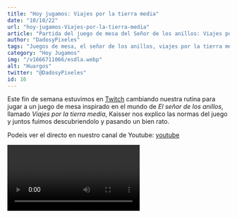 ```yaml
---
title: "Hoy jugamos: Viajes por la tierra media"
date: "10/10/22"
url: "hoy-jugamos-Viajes-por-la-tierra-media"
article: "Partida del juego de mesa del Señor de los anillos: Viajes por la tierra media"
author: "DadosyPixeles"
tags: "Juegos de mesa, el señor de los anillos, viajes por la tierra media, tierra media, gandalf, gondor, aragorn, logolas"
category: "Hoy Jugamos"
img: "/v1666711066/esdla.webp"
alt: "Huargos"
twitter: "@DadosyPixeles"
id: 16
---
```


Este fin de semana estuvimos en [Twitch](https://www.twitch.tv/dadosypixeles) cambiando nuestra rutina para jugar a un juego de mesa inspirado en el mundo de *El señor de los anillos*, llamado *Viajes por la tierra media*, Kaisser nos explico las normas del juego y juntos fuimos descubriendolo y pasando un bien rato.

Podeis ver el directo en nuestro canal de Youtube: 
 [youtube](https://www.youtube.com/watch?v=Lk2t4LH3jTk)

<Video episode="Lk2t4LH3jTk" />


También podéis verlo en nuestro canal de [Twitch]( https://www.twitch.tv/dadosypixeles)
que permanecerá en destacado el tiempo que lo quiera mantener la plataforma y si
os apetece comentarnos algo al respecto o añadir ideas para futuros podcast, teneis
nuestro [Discord]( https://discord.gg/p5ph2eNjUk)
